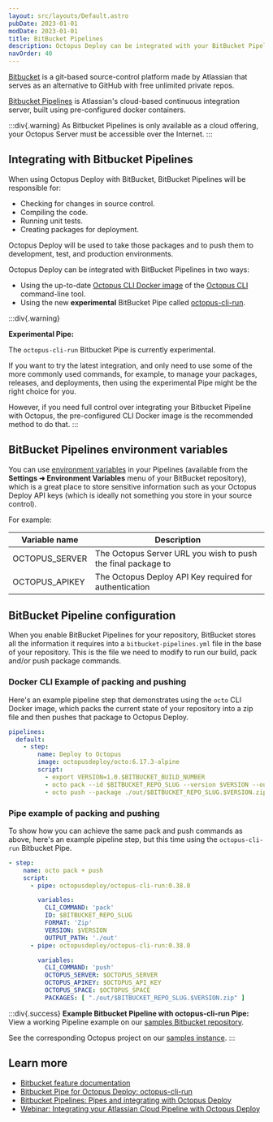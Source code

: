 ```yaml
---
layout: src/layouts/Default.astro
pubDate: 2023-01-01
modDate: 2023-01-01
title: BitBucket Pipelines
description: Octopus Deploy can be integrated with your BitBucket Pipelines build chain with the help of the Octopus CLI.
navOrder: 40
---
```


[Bitbucket](https://bitbucket.org/) is a git-based source-control platform made by Atlassian that serves as an alternative to GitHub with free unlimited private repos.

[Bitbucket Pipelines](https://bitbucket.org/product/features/pipelines) is Atlassian's cloud-based continuous integration server, built using pre-configured docker containers.

:::div{.warning}
As Bitbucket Pipelines is only available as a cloud offering, your Octopus Server must be accessible over the Internet.
:::

## Integrating with Bitbucket Pipelines

When using Octopus Deploy with BitBucket, BitBucket Pipelines will be responsible for:

- Checking for changes in source control.
- Compiling the code.
- Running unit tests.
- Creating packages for deployment.

Octopus Deploy will be used to take those packages and to push them to development, test, and production environments.

Octopus Deploy can be integrated with BitBucket Pipelines in two ways:

- Using the up-to-date [Octopus CLI Docker image](https://hub.docker.com/r/octopusdeploy/octo/) of the [Octopus CLI](/docs/octopus-rest-api/octopus-cli) command-line tool.
- Using the new **experimental** BitBucket Pipe called [octopus-cli-run](https://bitbucket.org/octopusdeploy/octopus-cli-run/src/master/README/).

:::div{.warning}
 
**Experimental Pipe:**

The `octopus-cli-run` Bitbucket Pipe is currently experimental.

If you want to try the latest integration, and only need to use some of the more commonly used commands, for example, to manage your packages, releases, and deployments, then using the experimental Pipe might be the right choice for you. 

However, if you need full control over integrating your Bitbucket Pipeline with Octopus, the pre-configured CLI Docker image is the recommended method to do that. 
:::

## BitBucket Pipelines environment variables

You can use [environment variables](https://confluence.atlassian.com/bitbucket/variables-in-pipelines-794502608.html) in your Pipelines (available from the **Settings ➜ Environment Variables** menu of your BitBucket repository), which is a great place to store sensitive information such as your Octopus Deploy API keys (which is ideally not something you store in your source control).

For example:

| Variable name       | Description|
| ------------- | ------- |
| OCTOPUS_SERVER | The Octopus Server URL you wish to push the final package to |
| OCTOPUS_APIKEY | The Octopus Deploy API Key required for authentication |

## BitBucket Pipeline configuration

When you enable BitBucket Pipelines for your repository, BitBucket stores all the information it requires into a `bitbucket-pipelines.yml` file in the base of your repository. This is the file we need to modify to run our build, pack and/or push package commands.

### Docker CLI Example of packing and pushing

Here's an example pipeline step that demonstrates using the `octo` CLI Docker image, which packs the current state of your repository into a zip file and then pushes that package to Octopus Deploy.

```yaml
pipelines:
  default:
    - step:
        name: Deploy to Octopus
        image: octopusdeploy/octo:6.17.3-alpine
        script:
          - export VERSION=1.0.$BITBUCKET_BUILD_NUMBER
          - octo pack --id $BITBUCKET_REPO_SLUG --version $VERSION --outFolder ./out --format zip
          - octo push --package ./out/$BITBUCKET_REPO_SLUG.$VERSION.zip  --server $OCTOPUS_SERVER --apiKey $OCTOPUS_APIKEY
```

### Pipe example of packing and pushing

To show how you can achieve the same pack and push commands as above, here's an example pipeline step, but this time using the `octopus-cli-run` Bitbucket Pipe.

```yaml
- step:
    name: octo pack + push
    script:
      - pipe: octopusdeploy/octopus-cli-run:0.38.0

        variables:
          CLI_COMMAND: 'pack'
          ID: $BITBUCKET_REPO_SLUG
          FORMAT: 'Zip'
          VERSION: $VERSION
          OUTPUT_PATH: './out'
      - pipe: octopusdeploy/octopus-cli-run:0.38.0

        variables:
          CLI_COMMAND: 'push'
          OCTOPUS_SERVER: $OCTOPUS_SERVER
          OCTOPUS_APIKEY: $OCTOPUS_API_KEY
          OCTOPUS_SPACE: $OCTOPUS_SPACE
          PACKAGES: [ "./out/$BITBUCKET_REPO_SLUG.$VERSION.zip" ]
```

:::div{.success}
**Example Bitbucket Pipeline with octopus-cli-run Pipe:**
View a working Pipeline example on our [samples Bitbucket repository](https://bitbucket.org/octopussamples/petclinic/addon/pipelines/home#!/).

See the corresponding Octopus project on our [samples instance](https://samples.octopus.app/app#/Spaces-85/projects/petclinic/).
:::

## Learn more

- [Bitbucket feature documentation](https://bitbucket.org/product/features/pipelines)
- [Bitbucket Pipe for Octopus Deploy: octopus-cli-run](https://octopus.com/blog/octopus-bitbucket-pipe)
- [Bitbucket Pipelines: Pipes and integrating with Octopus Deploy](https://octopus.com/blog/bitbucket-pipes-and-octopus-deploy)
- [Webinar: Integrating your Atlassian Cloud Pipeline with Octopus Deploy](https://youtube.com/embed/yPjooXDJUA0)
